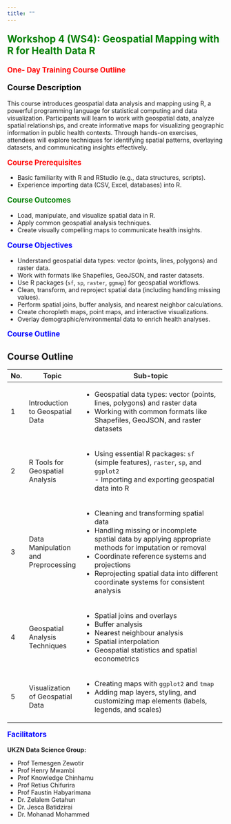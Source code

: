 ```yaml
---
title: ""
---
```


<p style="color: green; font-size: 1.6em; font-weight: bold;">
Workshop 4 (WS4): Geospatial Mapping with R for Health Data R</p>

<p style="color: red; font-size: 1.2em; font-weight: bold;">
One- Day Training Course Outline </p>

<p style="color: black; font-size: 1.3em; font-weight: bold;">
Course Description
</p>

This course introduces geospatial data analysis and mapping using R, a powerful programming language for statistical computing and data visualization. Participants will learn to work with geospatial data, analyze spatial relationships, and create informative maps for visualizing geographic information in public health contexts. Through hands-on exercises, attendees will explore techniques for identifying spatial patterns, overlaying datasets, and communicating insights effectively.

<p style="color: red; font-size: 1.2em; font-weight: bold;">
Course Prerequisites
</p>

-   Basic familiarity with R and RStudio (e.g., data structures, scripts).
-   Experience importing data (CSV, Excel, databases) into R.

<p style="color: green; font-size: 1.2em; font-weight: bold;">
Course Outcomes
</p>

-   Load, manipulate, and visualize spatial data in R.
-   Apply common geospatial analysis techniques.
-   Create visually compelling maps to communicate health insights.

<p style="color: blue; font-size: 1.2em; font-weight: bold;">
Course Objectives
</p>

-   Understand geospatial data types: vector (points, lines, polygons) and raster data.
-   Work with formats like Shapefiles, GeoJSON, and raster datasets.
-   Use R packages (`sf`, `sp`, `raster`, `ggmap`) for geospatial workflows.
-   Clean, transform, and reproject spatial data (including handling missing values).
-   Perform spatial joins, buffer analysis, and nearest neighbor calculations.
-   Create choropleth maps, point maps, and interactive visualizations.
-   Overlay demographic/environmental data to enrich health analyses.

<p style="color: blue; font-size: 1.2em; font-weight: bold;">
Course Outline
</p>

## Course Outline

+-----+-------------------------------------+-------------------------------------------------------------------------------------------------------------------------------------------+
| No. | Topic                               | Sub-topic                                                                                                                                 |
+=====+=====================================+===========================================================================================================================================+
| 1   | Introduction to Geospatial Data     | -   Geospatial data types: vector (points, lines, polygons) and raster data                                                               |
|     |                                     | -   Working with common formats like Shapefiles, GeoJSON, and raster datasets                                                             |
+-----+-------------------------------------+-------------------------------------------------------------------------------------------------------------------------------------------+
| 2   | R Tools for Geospatial Analysis     | -   Using essential R packages: `sf` (simple features), `raster`, `sp`, and `ggplot2`<br>- Importing and exporting geospatial data into R |
+-----+-------------------------------------+-------------------------------------------------------------------------------------------------------------------------------------------+
| 3   | Data Manipulation and Preprocessing | -   Cleaning and transforming spatial data                                                                                                |
|     |                                     | -   Handling missing or incomplete spatial data by applying appropriate methods for imputation or removal                                 |
|     |                                     | -   Coordinate reference systems and projections                                                                                          |
|     |                                     | -   Reprojecting spatial data into different coordinate systems for consistent analysis                                                   |
+-----+-------------------------------------+-------------------------------------------------------------------------------------------------------------------------------------------+
| 4   | Geospatial Analysis Techniques      | -   Spatial joins and overlays                                                                                                            |
|     |                                     | -   Buffer analysis                                                                                                                       |
|     |                                     | -   Nearest neighbour analysis                                                                                                            |
|     |                                     | -   Spatial interpolation                                                                                                                 |
|     |                                     | -   Geospatial statistics and spatial econometrics                                                                                        |
+-----+-------------------------------------+-------------------------------------------------------------------------------------------------------------------------------------------+
| 5   | Visualization of Geospatial Data    | -   Creating maps with `ggplot2` and `tmap`                                                                                               |
|     |                                     | -   Adding map layers, styling, and customizing map elements (labels, legends, and scales)                                                |
+-----+-------------------------------------+-------------------------------------------------------------------------------------------------------------------------------------------+


<p style="color: blue; font-size: 1.2em; font-weight: bold;">
Facilitators
</p>

**UKZN Data Science Group:**

-   Prof Temesgen Zewotir
-   Prof Henry Mwambi
-   Prof Knowledge Chinhamu
-   Prof Retius Chifurira
-   Prof Faustin Habyarimana
-   Dr. Zelalem Getahun
-   Dr. Jesca Batidzirai
-   Dr. Mohanad Mohammed
